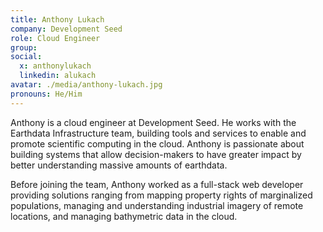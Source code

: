 ```yaml
---
title: Anthony Lukach
company: Development Seed
role: Cloud Engineer
group:
social:
  x: anthonylukach
  linkedin: alukach
avatar: ./media/anthony-lukach.jpg
pronouns: He/Him
---
```

Anthony is a cloud engineer at Development Seed. He works with the Earthdata Infrastructure team, building tools and services to enable and promote scientific computing in the cloud. Anthony is passionate about building systems that allow decision-makers to have greater impact by better understanding massive amounts of earthdata.

Before joining the team, Anthony worked as a full-stack web developer providing solutions ranging from mapping property rights of marginalized populations, managing and understanding industrial imagery of remote locations, and managing bathymetric data in the cloud.